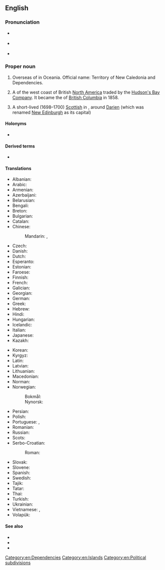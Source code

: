 ==English==
{{wikipedia}}

===Pronunciation===
* {{a|UK}} {{IPA|en|/ˈnjuː ˌkæl.ɪˈdəʊ.ni.ə/|/ˈnjuː ˌkæl.əˈdəʊ.ni.ə/}}
* {{a|US}} {{IPA|en|/ˈnu ˌkæl.ɪˈdoʊ.ni.ə/|/ˈnu ˌkæl.əˈdoʊ.ni.ə/}}
* {{audio|en|en-us-New Caledonia.ogg|Audio (US)}}

===Proper noun===
{{en-proper noun|head=[[new|New]] [[Caledonia]]}}

# Overseas {{l|en|territory}} of {{l|en|France}} in Oceania. Official name: Territory of New Caledonia and Dependencies.
# {{lb|en|historical}} A {{l|en|district}} of the west coast of British [[North America]] traded by the [[Hudson's Bay Company]]. It became the {{l|en|colony}} of [[British Columbia]] in 1858.
# {{lb|en|historical}} A short-lived (1698–1700) [[Scottish]] {{l|en|colony}} in {{l|en|Panama}}, around [[Darien]] (which was renamed [[New Edinburgh]] as its capital)

====Holonyms====
* {{l|en|Melanesia}}

====Derived terms====
* {{l|en|New Caledonian}}

====Translations====
{{trans-top|overseas territory of France}}
* Albanian: {{t|sq|Kaledonia e Re|f}}
* Arabic: {{t|ar|كَالِيدُونِيَا اَلْجَدِيدَة|f}}
* Armenian: {{t|hy|Նոր Կալեդոնիա}}
* Azerbaijani: {{t+|az|Yeni Kaledoniya}}
* Belarusian: {{t|be|Но́вая Каледо́нія|f}}
* Bengali: {{t|bn|নিউ ক্যালিডোনিয়া}}
* Breton: {{t|br|Kaledonia Nevez}}
* Bulgarian: {{t|bg|Но́ва Каледо́ния|f}}
* Catalan: {{t+|ca|Nova Caledònia|f}}
* Chinese:
*: Mandarin: {{t+|cmn|新喀里多尼亞}}, {{t+|cmn|新喀里多尼亚|tr=Xīn Kèlǐduōníyà, Xīn Kèlǐduōníyǎ}}
* Czech: {{t|cs|Nová Kaledonie|f}}
* Danish: {{t|da|Ny Kaledonien}}
* Dutch: {{t+|nl|Nieuw-Caledonië|n}}
* Esperanto: {{t+|eo|Nov-Kaledonio}}
* Estonian: {{t|et|Uus-Kaledoonia}}
* Faroese: {{t|fo|Ný Kaledonia|n}}
* Finnish: {{t+|fi|Uusi-Kaledonia}}
* French: {{t+|fr|Nouvelle-Calédonie|f}}
* Galician: {{t+|gl|Nova Caledonia|f}}
* Georgian: {{t|ka|ახალი კალედონია}}
* German: {{t+|de|Neukaledonien|n}}
* Greek: {{t+|el|Νέα Καληδονία|f}}
* Hebrew: {{t|he|קלדוניה החדשה|tr=kaledonia ha-khadasha}}
* Hindi: {{t+|hi|नया कैलेडोनिया|m}}
* Hungarian: {{t+|hu|Új-Kaledónia}}
* Icelandic: {{t|is|Nýja-Kaledónía|f}}
* Italian: {{t|it|Nuova Caledonia|f}}
* Japanese: {{t|ja|ニューカレドニア|tr=Nyūkaredonia}}
* Kazakh: {{t|kk|Жаңа Каледония}}
{{trans-mid}}
* Korean: {{t|ko|^뉴칼레도니아}}
* Kyrgyz: {{t|ky|Жаңы Каледония}}
* Latin: {{t|la|Nova Caledonia|f}}
* Latvian: {{t|lv|Jaunkaledonija|f}}
* Lithuanian: {{t|lt|Naujoji Kaledonija|f}}
* Macedonian: {{t|mk|Нова Каледонија|f}}
* Norman: {{t|nrf|Nouvelle Calédonie|f}}
* Norwegian: 
*: Bokmål: {{t|nb|Ny-Caledonia}}
*: Nynorsk: {{t|nn|Ny-Caledonia}}
* Persian: {{t|fa|کالدونیای جدید|tr=kâledoniyâ-ye jadid}}
* Polish: {{t+|pl|Nowa Kaledonia|f}}
* Portuguese: {{t+|pt|Nova Caledónia|f}}, {{t+|pt|Nova Caledônia|f}}
* Romanian: {{t|ro|Noua Caledonie|f}}
* Russian: {{t|ru|Но́вая Каледо́ния|f}}
* Scots: {{t|sco|New Caledon}}
* Serbo-Croatian:
*: Roman: {{t|sh|Nova Kaledonija|f}}
* Slovak: {{t|sk|Nová Kaledónia|f}}
* Slovene: {{t|sl|Nova Kaledonija|f}}
* Spanish: {{t+|es|Nueva Caledonia|f}}
* Swedish: {{t+|sv|Nya Kaledonien}}
* Tajik: {{t|tg|Каледонияи Нав}}
* Tatar: {{t|tt|Яңа Каледония}}
* Thai: {{t|th|นิวแคลิโดเนีย}}
* Turkish: {{t+|tr|Yeni Kaledonya}}
* Ukrainian: {{t|uk|Нова́ Каледо́нія|f}}
* Vietnamese: {{t|vi|Tân Thế giới}}, {{t|vi|Tân Ca-lê-đô-ni-a}}
* Volapük: {{t+|vo|Nula-Kaledän}}
{{trans-bottom}}

====See also====
* {{l|en|Caledonia}}
* {{l|en|Kanak}}
* {{l|en|Appendix:Countries of the world|Countries of the world}}

[[Category:en:Dependencies]]
[[Category:en:Islands]]
[[Category:en:Political subdivisions]]